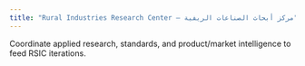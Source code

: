 ```yaml
---
title: "Rural Industries Research Center — مركز أبحاث الصناعات الريفية"
---
```


Coordinate applied research, standards, and product/market intelligence to feed RSIC iterations.
